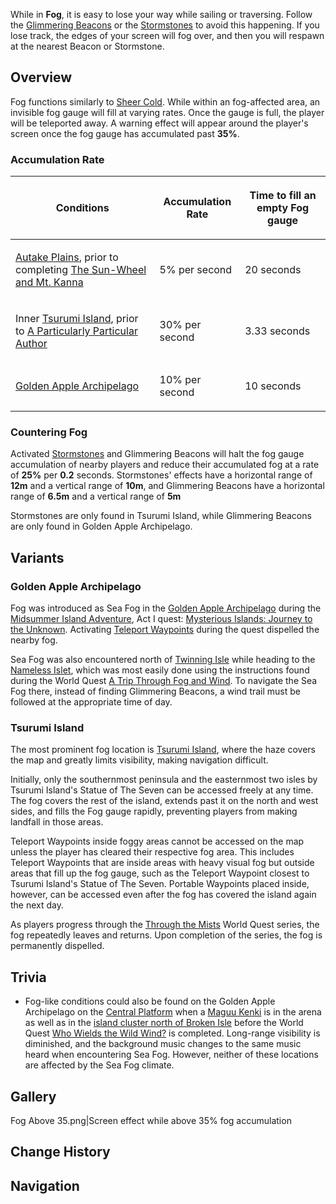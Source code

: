 {{Status Infobox
|type     = Climates
|region   = Golden Apple Archipelago
|region2  = Tsurumi Island
|image    = Sea Fog Climate.png
|effect   = 
'''In the Golden Apple Archipelago'''
* Fog rolls over the surface of the sea in the Golden Apple Archipelago, and it is incredibly easy to lose one's way when sailing amidst such weather.
* Use the [[Glimmering Beacon]]s on the sea surface to find the various islands in the fog and unlock their Teleport Waypoints.
* Your minimap will start to pulse when you approach a Beacon, and the pulses get stronger the closer you are to a Beacon.
* These Beacons will switch from a twinkling to a shining mode once you sail your Waverider to them and interact with them.
'''In Tsurumi Island'''
* It is said that those who are not accepted by the mysterious fog will get lost within before finally being expelled.
* The [[Stormstone]]s that can be lit by {{Color|Electro}} might help you forge a path through the thick fog, as they provide respite from the fog's continuous encroachment.
}}
While in '''Fog''', it is easy to lose your way while sailing or traversing. Follow the [[Glimmering Beacon]]s or the [[Stormstone]]s to avoid this happening. If you lose track, the edges of your screen will fog over, and then you will respawn at the nearest Beacon or Stormstone.

==Overview==
Fog functions similarly to [[Sheer Cold]]. While within an fog-affected area, an invisible fog gauge will fill at varying rates. Once the gauge is full, the player will be teleported away. A warning effect will appear around the player's screen once the fog gauge has accumulated past '''35%'''.

===Accumulation Rate===
{| class="wikitable sortable"
|-
! Conditions !! Accumulation Rate !! Time to fill an empty Fog gauge
|-
| [[Autake Plains]], prior to completing [[The Sun-Wheel and Mt. Kanna]] || 5% per second || 20 seconds
|-
| Inner [[Tsurumi Island]], prior to [[A Particularly Particular Author]] || 30% per second || 3.33 seconds
|-
| [[Golden Apple Archipelago]] || 10% per second || 10 seconds
|}

===Countering Fog===
Activated [[Stormstone]]s and Glimmering Beacons will halt the fog gauge accumulation of nearby players and reduce their accumulated fog at a rate of '''25%''' per '''0.2''' seconds. Stormstones' effects have a horizontal range of '''12m''' and a vertical range of '''10m''', and Glimmering Beacons have a horizontal range of '''6.5m''' and a vertical range of '''5m'''

Stormstones are only found in Tsurumi Island, while Glimmering Beacons are only found in Golden Apple Archipelago.

==Variants==
===Golden Apple Archipelago===
Fog was introduced as Sea Fog in the [[Golden Apple Archipelago]] during the [[Midsummer Island Adventure]], Act I quest: [[Mysterious Islands: Journey to the Unknown]]. Activating [[Teleport Waypoints]] during the quest dispelled the nearby fog.

Sea Fog was also encountered north of [[Twinning Isle]] while heading to the [[Twinning Isle#Nameless Islet|Nameless Islet]], which was most easily done using the instructions found during the World Quest [[A Trip Through Fog and Wind]]. To navigate the Sea Fog there, instead of finding Glimmering Beacons, a wind trail must be followed at the appropriate time of day.

===Tsurumi Island===
The most prominent fog location is [[Tsurumi Island]], where the haze covers the map and greatly limits visibility, making navigation difficult.

Initially, only the southernmost peninsula and the easternmost two isles by Tsurumi Island's Statue of The Seven can be accessed freely at any time. The fog covers the rest of the island, extends past it on the north and west sides, and fills the Fog gauge rapidly, preventing players from making landfall in those areas.

Teleport Waypoints inside foggy areas cannot be accessed on the map unless the player has cleared their respective fog area. This includes Teleport Waypoints that are inside areas with heavy visual fog but outside areas that fill up the fog gauge, such as the Teleport Waypoint closest to Tsurumi Island's Statue of The Seven. Portable Waypoints placed inside, however, can be accessed even after the fog has covered the island again the next day.

As players progress through the [[Through the Mists]] World Quest series, the fog repeatedly leaves and returns. Upon completion of the series, the fog is permanently dispelled.

==Trivia==
* Fog-like conditions could also be found on the Golden Apple Archipelago on the [[Central Platform]] when a [[Maguu Kenki]] is in the arena as well as in the [[Broken Isle#North Island|island cluster north of Broken Isle]] before the World Quest [[Who Wields the Wild Wind?]] is completed. Long-range visibility is diminished, and the background music changes to the same music heard when encountering Sea Fog. However, neither of these locations are affected by the Sea Fog climate.

==Gallery==
<gallery captionalign="center">
Fog Above 35.png|Screen effect while above 35% fog accumulation
</gallery>

==Change History==
{{Change History|1.6}}

==Navigation==
{{Exploration Navbox}}